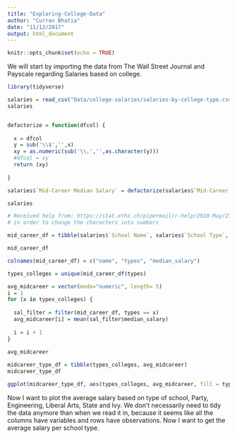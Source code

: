 ```yaml
---
title: "Exploring-College-Data"
author: "Curran Bhatia"
date: "11/12/2017"
output: html_document
---
```


```r
knitr::opts_chunk$set(echo = TRUE)
```

We will start by importing the data from The Wall Street Journal and Payscale regarding Salaries based on college.

```r
library(tidyverse)

```

```r

salaries = read_csv("Data/college-salaries/salaries-by-college-type.csv")
salaries


defactorize = function(dfcol) {
  
  x = dfcol
  y = sub('\\$','',x)
  xy = as.numeric(sub('\\,','',as.character(y)))
  #dfcol = xy
  return (xy)
  
}

salaries$`Mid-Career Median Salary` = defactorize(salaries$`Mid-Career Median Salary`)

salaries

# Received help from: https://stat.ethz.ch/pipermail/r-help/2010-May/237909.html
# in order to change the characters into numbers

```

```r
mid_career_df = tibble(salaries$`School Name`, salaries$`School Type`, salaries$`Mid-Career Median Salary`)

mid_career_df

colnames(mid_career_df) = c("name", "types", "median_salary")

types_colleges = unique(mid_career_df$types)

avg_midcareer = vector(mode="numeric", length= 5)
i = 1
for (x in types_colleges) {
  
  sal_filter = filter(mid_career_df, types == x)
  avg_midcareer[i] = mean(sal_filter$median_salary)
  
  i = i + 1
}
  
avg_midcareer

midcareer_type_df = tibble(types_colleges, avg_midcareer)
midcareer_type_df

ggplot(midcareer_type_df, aes(types_colleges, avg_midcareer, fill = types_colleges)) + geom_col()


```

Now I want to plot the average salary based on type of school, Party, Engineering, Liberal Arts, State and Ivy. We don't necessarily need to tidy the data anymore than when we read it in, because it seems like all the columns have variables and rows have observations. Now I want to get the average salary per school type. 

